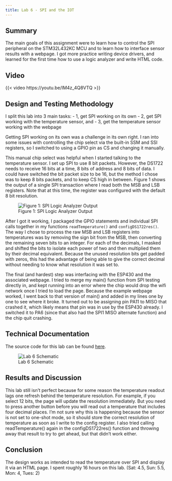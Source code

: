 ```yaml
---
title: Lab 6 - SPI and the IOT
---
```

## Summary

The main goals of this assignment were to learn how to control the SPI peripheral on the STM32L432KC MCU 
and to learn how to interface sensor results with a webpage. I got more practice writing device drivers, 
and learned for the first time how to use a logic analyzer and write HTML code. \

## Video 
{{< video  https://youtu.be/IM4z_4Q8VTQ >}}


## Design and Testing Methodology
I split this lab into 3 main tasks:
- 1, get SPI working on its own
- 2, get SPI working with the temperature sensor, and 
- 3, get the temperature sensor working with the webpage

Getting SPI working on its own was a challenge in its own right. I ran into some issues with controlling the chip select
via the built-in SSM and SSI registers, so I switched to using a GPIO pin as CS and changing it manually.\

This manual chip select was helpful when I started talking to the temperature sensor. I set up SPI to use 8 bit packets.
However, the DS1722 needs to receive 16 bits at a time, 8 bits of address and 8 bits of data. I could have switched the bit packet
size to be 16, but the method I chose was to keep 8 bits packets, and to keep CS high in between. Figure 1 shows the output of a single SPI transaction where I read both the MSB and LSB registers. Note that at this time, the register was configured with the default 8 bit resolution.\

![Figure 1: SPI Logic Analyzer Output](/labs/lab6/images/spi.png)

 After I got it working, I packaged the GPIO statements and individual SPI calls together in my functions `readTemperature()` and `configDS1722res()`. The way I chose to process the raw MSB and LSB registers into temperatures was by removing the sign bit from the MSB, then converting the remaining seven bits to an integer. For each of the decimals, I masked and shifted the bits to isolate each power of two and then multiplied them by their decimal equivalent. Because the unused resolution bits get padded with zeros, this had the advantage of being able to give the correct decimal without needing to know what resolution it was set to.\

The final (and hardest) step was interfacing with the ESP430 and the associated webpage. I tried to merge my main() function from SPI testing directly in, and kept running into an error where the chip would drop the wifi network once I tried to load the page. Because the example webpage worked, I went back to that version of main() and added in my lines one by one to see where it broke. It turned out to be assigning pin PA11 to MISO that crashed it, which likely means that pin was in use by the ESP430 already. I switched it to PA6 (since that also had the SPI1 MISO alternate function) and the chip quit crashing.\

## Technical Documentation
The source code for this lab can be found [here](https://github.com/ellieSundheim/microPs-lab6).

![Lab 6 Schematic](/labs/lab6/images/lab6_schematic.png)

## Results and Discussion 

This lab still isn't perfect because for some reason the temperature readout lags one refresh behind the temperature resolution. For example, if you select 12 bits, the page will update the resolution immediately. But you need to press another button before you will read out a temperature that includes four decimal places. I'm not sure why this is happening because the sensor is not set to one-shot mode, so it should store the correct resolution of temperature as soon as I write to the config register. I also tried calling readTemperature() again in the configDS1722res() function and throwing away that result to try to get ahead, but that didn't work either.\

## Conclusion
The design works as intended to read the temperature over SPI and display it via an HTML page. I spent roughly 16 hours on this lab. (Sat: 4.5, Sun: 5.5, Mon: 4, Tues: 2) 